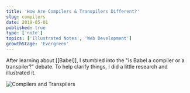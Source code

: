 ```yaml
---
title: 'How Are Compilers & Transpilers Different?'
slug: compilers
date: 2019-05-01
published: true
type: ['note']
topics: ['Illustrated Notes', 'Web Development']
growthStage: 'Evergreen'
---
```


After learning about [[Babel]], I stumbled into the "is Babel a compiler or a transpiler?" debate. To help clarify things, I did a little research and illustrated it.

<Image alt="Compilers and Transpilers" src="https://res.cloudinary.com/dg3gyk0gu/image/upload/c_scale,w_900/v1592262869/maggieappleton.com/egghead-course-notes/Compile_Transpile_Final.png" />
